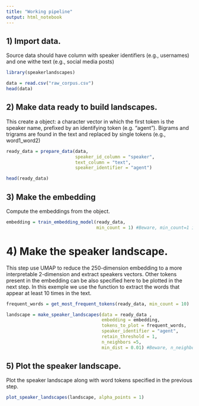 ```yaml
---
title: "Working pipeline"
output: html_notebook
---
```

## 1) Import data. 

Source data should have column with speaker identifiers (e.g., usernames) and one withe text (e.g., social media posts)

```r
library(speakerlandscapes)

data = read.csv("raw_corpus.csv")
head(data)

```
## 2) Make data ready to build landscapes.

This create a \code{speakers_text} object: a character vector in which the first token is the speaker name, prefixed by an identifying token (e.g. "agent"). Bigrams and trigrams are found in the text and replaced by single tokens (e.g., word1_word2)

```r

ready_data = prepare_data(data, 
                          speaker_id_column = "speaker", 
                          text_column = "text", 
                          speaker_identifier = "agent")

head(ready_data)

```

## 3) Make the embedding

Compute the embeddings from the \code{speakers_text} object.

```r
embedding = train_embedding_model(ready_data, 
                                  min_count = 1) #Beware, min_count=1 is only for the example. A number close to the retain_threshold of themake_speaker_landscapes() should be used


```

# 4) Make the speaker landscape.

This step use UMAP to reduce the 250-dimension embedding to a more interpretable 2-dimension and extract speakers vectors. Other tokens present in the embedding can be also specified here to be plotted in the next step. In this exemple we use the \code{get_most_frequent_tokens()} function to extract the words that appear at least 10 times in the text. 

```r
frequent_words = get_most_frequent_tokens(ready_data, min_count = 10)

landscape = make_speaker_landscapes(data = ready_data ,
                                    embedding = embedding, 
                                    tokens_to_plot = frequent_words,
                                    speaker_identifier = "agent",
                                    retain_threshold = 1,
                                    n_neighbors =5,
                                    min_dist = 0.01) #Beware, n_neighbors=10 is only for the example. A larger number should be preferred


```

## 5) Plot the speaker landscape.

Plot the speaker landscape along with word tokens specified in the previous step.

```r
plot_speaker_landscapes(landscape, alpha_points = 1)

```

